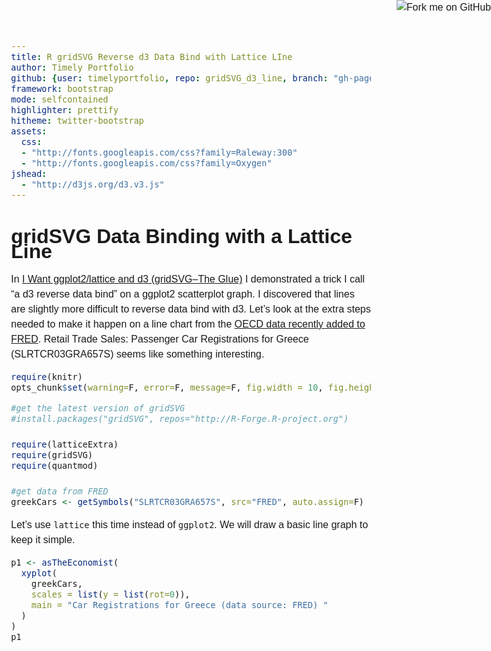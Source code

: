 ```yaml
---
title: R gridSVG Reverse d3 Data Bind with Lattice LIne
author: Timely Portfolio
github: {user: timelyportfolio, repo: gridSVG_d3_line, branch: "gh-pages"}
framework: bootstrap
mode: selfcontained
highlighter: prettify
hitheme: twitter-bootstrap
assets:
  css:
  - "http://fonts.googleapis.com/css?family=Raleway:300"
  - "http://fonts.googleapis.com/css?family=Oxygen"
jshead:
  - "http://d3js.org/d3.v3.js"
---
```

  
  <style>
  body{
    font-family: 'Oxygen', sans-serif;
    font-size: 16px;
    line-height: 24px;
  }

h1,h2,h3,h4 {
  font-family: 'Raleway', sans-serif;
}

.container { width: 1000px; }

h3 {
  background-color: #D4DAEC;
    text-indent: 100px; 
}

h4 {
  text-indent: 100px;
}
</style>
  
<a href="https://github.com/timelyportfolio/gridSVG_d3_line"><img style="position: absolute; top: 0; right: 0; border: 0;" src="https://s3.amazonaws.com/github/ribbons/forkme_right_darkblue_121621.png" alt="Fork me on GitHub"></a>

# gridSVG Data Binding with a Lattice Line

In [I Want ggplot2/lattice and d3 (gridSVG–The Glue)](http://timelyportfolio.blogspot.com/2013/08/gridsvganother-glue-for-r-to-svg.html) I demonstrated a trick I call "a d3 reverse data bind" on a ggplot2 scatterplot graph.  I discovered that lines are slightly more difficult to reverse data bind with d3.  Let's look at the extra steps needed to make it happen on a line chart from the [OECD data recently added to FRED](http://news.research.stlouisfed.org/2013/07/58000-main-economic-indicators-mei-from-the-oecd-added-to-fred/).  Retail Trade Sales: Passenger Car Registrations for Greece (SLRTCR03GRA657S) seems like something interesting.

```r
require(knitr)
opts_chunk$set(warning=F, error=F, message=F, fig.width = 10, fig.height = 4, results='asis', cache = F, tidy = F)
```

```r
#get the latest version of gridSVG
#install.packages("gridSVG", repos="http://R-Forge.R-project.org")

require(latticeExtra)
require(gridSVG)
require(quantmod)

#get data from FRED
greekCars <- getSymbols("SLRTCR03GRA657S", src="FRED", auto.assign=F)
```

Let's use `lattice` this time instead of `ggplot2`.  We will draw a basic line graph to keep it simple.

```r
p1 <- asTheEconomist(
  xyplot(
    greekCars,
    scales = list(y = list(rot=0)),
    main = "Car Registrations for Greece (data source: FRED) "
  )
)
p1
```

